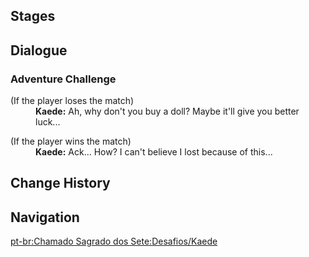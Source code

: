 {{Genius Invokation TCG Character Stages Intro}}

==Stages==
{{Genius Invokation TCG Stages/Detailed|Kaede}}

==Dialogue==
===Adventure Challenge===
{{Dialogue Start}}
;(If the player loses the match)
:'''Kaede:''' Ah, why don't you buy a doll? Maybe it'll give you better luck...

;(If the player wins the match)
:'''Kaede:''' Ack... How? I can't believe I lost because of this...
{{Dialogue End}}

==Change History==
{{Change History|3.3}}

==Navigation==
{{Genius Invokation TCG Stages Navbox}}
[[pt-br:Chamado Sagrado dos Sete:Desafios/Kaede]]